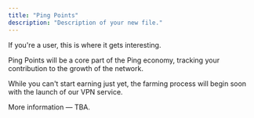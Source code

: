 ```yaml
---
title: "Ping Points"
description: "Description of your new file."
---
```


If you're a user, this is where it gets interesting.&#x20;

Ping Points will be a core part of the Ping economy, tracking your contribution to the growth of the network.&#x20;

While you can't start earning just yet, the farming process will begin soon with the launch of our VPN service.

More information — TBA.